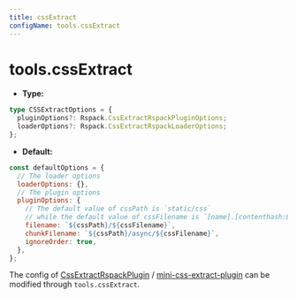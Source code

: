 ```yaml
---
title: cssExtract
configName: tools.cssExtract
---
```


# tools.cssExtract

- **Type:**

```ts
type CSSExtractOptions = {
  pluginOptions?: Rspack.CssExtractRspackPluginOptions;
  loaderOptions?: Rspack.CssExtractRspackLoaderOptions;
};
```

- **Default:**

```js
const defaultOptions = {
  // The loader options
  loaderOptions: {},
  // The plugin options
  pluginOptions: {
    // The default value of cssPath is `static/css`
    // while the default value of cssFilename is `[name].[contenthash:8].css`
    filename: `${cssPath}/${cssFilename}`,
    chunkFilename: `${cssPath}/async/${cssFilename}`,
    ignoreOrder: true,
  },
};
```

The config of [CssExtractRspackPlugin](https://www.rspack.dev/plugins/rspack/css-extract-rspack-plugin) / [mini-css-extract-plugin](https://github.com/webpack-contrib/mini-css-extract-plugin) can be modified through `tools.cssExtract`.


<RsbuildConig />
